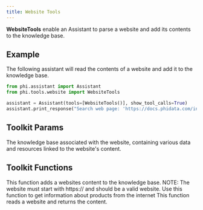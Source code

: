 ```yaml
---
title: Website Tools
---
```


**WebsiteTools** enable an Assistant to parse a website and add its contents to the knowledge base.

## Example

The following assistant will read the contents of a website and add it to the knowledge base.

```python cookbook/tools/website_tools.py
from phi.assistant import Assistant
from phi.tools.website import WebsiteTools

assistant = Assistant(tools=[WebsiteTools()], show_tool_calls=True)
assistant.print_response("Search web page: 'https://docs.phidata.com/introduction'", markdown=True)
```

## Toolkit Params

<ResponseField name="knowledge_base" type="WebsiteKnowledgeBase">
  The knowledge base associated with the website, containing various data and
  resources linked to the website's content.
</ResponseField>

## Toolkit Functions

<ResponseField name="add_website_to_knowledge_base">
  This function adds a websites content to the knowledge base. NOTE: The website
  must start with https:// and should be a valid website. Use this function to
  get information about products from the internet
</ResponseField>
<ResponseField name="read_website">
  This function reads a website and returns the content.
</ResponseField>
